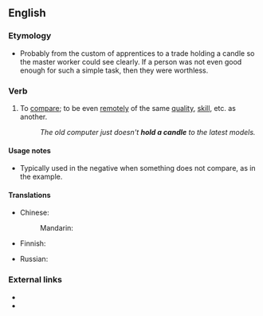 ==English==

===Etymology===
* Probably from the custom of apprentices to a trade holding a candle so the master worker could see clearly. If a person was not even good enough for such a simple task, then they were worthless.

===Verb===
{{en-verb|holds a candle|holding a candle|held a candle}}

# {{lb|en|idiomatic}} To [[compare]]; to be even [[remote]]ly of the same [[quality]], [[skill]], etc. as another.
#: ''The old computer just doesn't '''hold a candle''' to the latest models.''

====Usage notes====
* Typically used in the negative when something does not compare, as in the example.

====Translations====
{{trans-top|be even remotely of the same quality}}
* Chinese:
*: Mandarin: {{t|cmn|望其项背|sc=Hani}}
* Finnish: {{t+|fi|pärjätä}}
{{trans-mid}}
* Russian: {{t+|ru|в подмётки не годи́ться}} {{qualifier|not (even) suitable for soles}}
{{trans-bottom}}

===External links===
* {{R:MWO|hold}}
* {{R:MacMillan|not-hold-a-candle-to}}